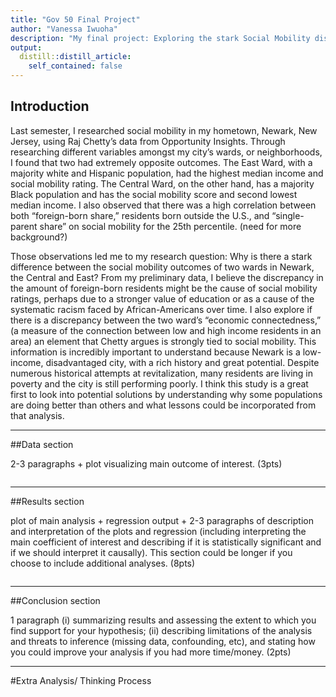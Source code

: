 ```yaml
---
title: "Gov 50 Final Project"
author: "Vanessa Iwuoha"
description: "My final project: Exploring the stark Social Mobility discrepancies between with two Newark Wards: East and Central"
output:
  distill::distill_article:
    self_contained: false
---
```


## Introduction

Last semester, I researched social mobility in my hometown, Newark, New Jersey, using Raj Chetty’s data from Opportunity Insights. Through researching different variables amongst my city’s wards, or neighborhoods, I found that two had extremely opposite outcomes. The East Ward, with a majority white and Hispanic population, had the highest median income and social mobility rating. The Central Ward, on the other hand, has a majority Black population and has the social mobility score and second lowest median income. I also observed that there was a high correlation between both “foreign-born share,” residents born outside the U.S., and “single-parent share” on social mobility for the 25th percentile. (need for more background?) 

Those observations led me to my research question: Why is there a stark difference between the social mobility outcomes of two wards in Newark, the Central and East? From my preliminary data, I believe the discrepancy in the amount of foreign-born residents might be the cause of social mobility ratings, perhaps due to a stronger value of education or as a cause of the systematic racism faced by African-Americans over time. I also explore if there is a discrepancy between the two ward’s “economic connectedness,” (a measure of the connection between low and high income residents in an area) an element that Chetty argues is strongly tied to social mobility. This information is incredibly important to understand because Newark is a low-income, disadvantaged city, with a rich history and great potential. Despite numerous historical attempts at revitalization, many residents are living in poverty and the city is still performing poorly. I think this study is a great first to look into potential solutions by understanding why some populations are doing better than others and what lessons could be incorporated from that analysis. 

---

##Data section 

2-3 paragraphs + plot visualizing main outcome of interest. (3pts)

```r
```

---

##Results section 

plot of main analysis + regression output + 2-3 paragraphs of description and interpretation of the plots and regression (including interpreting the main coefficient of interest and describing if it is statistically significant and if we should interpret it causally). This section could be longer if you choose to include additional analyses. (8pts)

```r
```

---

##Conclusion section

1 paragraph (i) summarizing results and assessing the extent to which you find support for your hypothesis; (ii) describing limitations of the analysis and threats to inference (missing data, confounding, etc), and stating how you could improve your analysis if you had more time/money. (2pts)

---

#Extra Analysis/ Thinking Process 

```r
```
